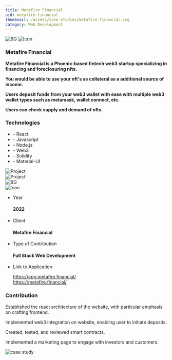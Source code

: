 ```yaml
---
title: Metafire Financial
uid: metafire-financial
thumbnail: /assets/case-studies/metafire-financial.svg
category: Web Development
---
```


<PortfolioHeader media="/assets/case-studies/metafire-financial-banner.svg" />

<div className="container">
  <div data-aos="zoom-in">
    <div class="d-flex project-infos-wrap shadow-box mb-24">
      <img src="/assets/bg1.png" alt="BG" class="bg-img" />
      <img src="/assets/icons/icon2-2.png" alt="Icon" />
      <div class="project-details-info flex-1">
        <h3>Metafire Financial</h3>
        <p>
          <b>
            Metafire Financial is a Phoenix-based fintech web3 startup specializing in financing and foreclosuring nfts.
          </b>
        </p>
        <p>
          <b>
            You would be able to use your nft's as collateral as a additional source of income.
          </b>
        </p>
        <p>
          <b>
            Users deposit funds from your web3 wallet with ease with multiple web3 wallet types such as metamask, wallet connect, etc.
          </b>
        </p>
        <p>
          <b>
            Users can check supply and demand of nfts.
          </b>
        </p>
      </div>
      <div class="project-details-info flex-1">
        <h3>Technologies</h3>
        <ul>
          <li>- React</li>
          <li>- Javascript</li>
          <li>- Node.js</li>
          <li>- Web3</li>
          <li>- Solidity</li>
          <li>- Material-UI</li>
        </ul>
      </div>
    </div>
  </div>
  <div class="row mb-24">
    <div class="col-md-6" data-aos="zoom-in">
      <div class="project-details-3-img">
        <img
          src="/assets/case-studies/metafire-financial-thumbnail-1.png"
          alt="Project"
        />
      </div>
    </div>
    <div class="col-md-6" data-aos="zoom-in">
      <div class="project-details-3-img">
        <img
          src="/assets/case-studies/metafire-financial-thumbnail-2.png"
          alt="Project"
        />
      </div>
    </div>
  </div>
  <div data-aos="zoom-in">
    <div class="project-about-2 d-flex shadow-box mb-24">
      <img src="/assets/bg1.png" alt="BG" class="bg-img" />
      <div class="left-details">
        <img src="/assets/icons/icon3-2.png" alt="Icon" />
        <ul>
          <li>
            <p>Year</p>
            <h4>2022</h4>
          </li>
          <li>
            <p>Client</p>
            <h4>Metafire Financial</h4>
          </li>
          <li>
            <p>Type of Contribution</p>
            <h4>Full Stack Web Development</h4>
          </li>
          <li>
            <p>Link to Application</p>
            <a href="https://app.metafire.financial/" target="_blank">https://app.metafire.financial/</a><br/>
            <a href="https://metafire.financial/" target="_blank">https://metafire.financial/</a>
          </li>
        </ul>
      </div>
      <div class="right-details">
        <h3>Contribution</h3>
        <p>
          Established the react architecture of the website, with particular emphasis on crafting frontend.
        </p>
        <p>
          Implemented web3 integration on website, enabling user to initiate deposits.
        </p>
        <p>
          Created, tested, and reviewed smart contracts.
        </p>
        <p>
          Implemented a marketing page to engage with investors and customers.
        </p>
      </div>
    </div>
  </div>
</div>

<div className="project-details-img" data-aos="zoom-in">
  <img src="/assets/case-studies/metafire-financial-banner.svg" alt="case study" />
</div>

<PortfolioFooter />
